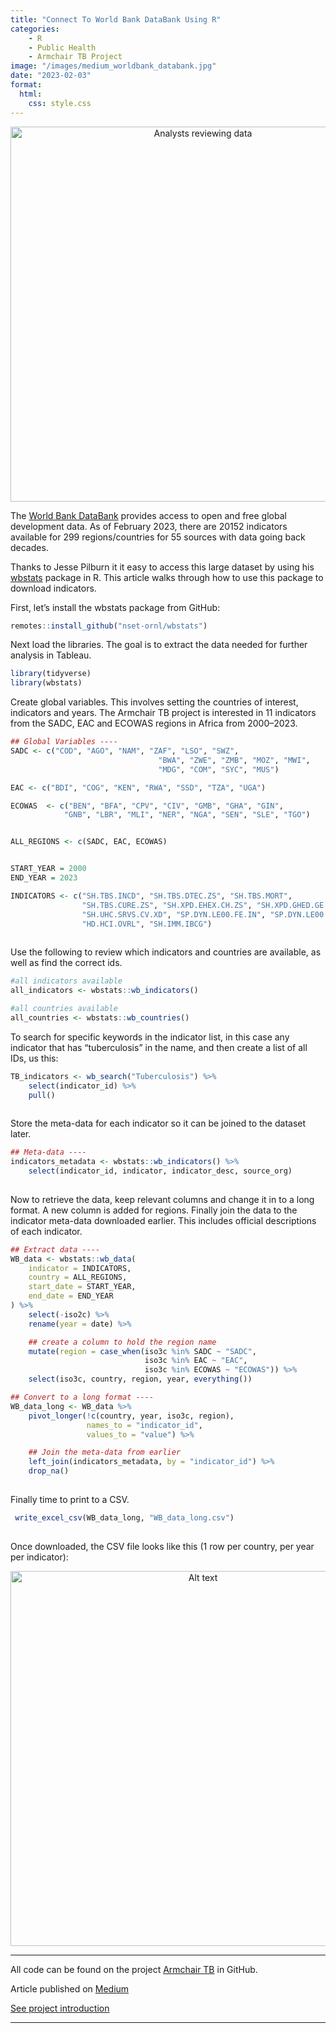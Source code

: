 ```yaml
---
title: "Connect To World Bank DataBank Using R"
categories: 
    - R
    - Public Health
    - Armchair TB Project
image: "/images/medium_worldbank_databank.jpg"
date: "2023-02-03"
format: 
  html:
    css: style.css
---
```


```{=html}
<div style="text-align: center;">
    <img src="/images/medium_worldbank_databank.jpg" alt="Analysts reviewing data" width="600"/>
</div>
```


The [World Bank DataBank](https://databank.worldbank.org/) provides access to open and free global development data. As of February 2023, there are 20152 indicators available for 299 regions/countries for 55 sources with data going back decades.

Thanks to Jesse Pilburn it it easy to access this large dataset by using his [wbstats](https://www.rdocumentation.org/packages/wbstats/versions/1.0.4) package in R. This article walks through how to use this package to download indicators.

First, let’s install the wbstats package from GitHub:

```r         
remotes::install_github("nset-ornl/wbstats")

```

Next load the libraries. The goal is to extract the data needed for further analysis in Tableau.

```r         
library(tidyverse)
library(wbstats)

```

Create global variables. This involves setting the countries of interest, indicators and years. The Armchair TB project is interested in 11 indicators from the SADC, EAC and ECOWAS regions in Africa from 2000–2023.

```r         
## Global Variables ----
SADC <- c("COD", "AGO", "NAM", "ZAF", "LSO", "SWZ", 
                                 "BWA", "ZWE", "ZMB", "MOZ", "MWI", 
                                 "MDG", "COM", "SYC", "MUS")

EAC <- c("BDI", "COG", "KEN", "RWA", "SSD", "TZA", "UGA")

ECOWAS  <- c("BEN", "BFA", "CPV", "CIV", "GMB", "GHA", "GIN", 
            "GNB", "LBR", "MLI", "NER", "NGA", "SEN", "SLE", "TGO")


ALL_REGIONS <- c(SADC, EAC, ECOWAS)


START_YEAR = 2000
END_YEAR = 2023

INDICATORS <- c("SH.TBS.INCD", "SH.TBS.DTEC.ZS", "SH.TBS.MORT",
                "SH.TBS.CURE.ZS", "SH.XPD.EHEX.CH.ZS", "SH.XPD.GHED.GE.ZS",
                "SH.UHC.SRVS.CV.XD", "SP.DYN.LE00.FE.IN", "SP.DYN.LE00.MA.IN",
                "HD.HCI.OVRL", "SH.IMM.IBCG")
                
```

Use the following to review which indicators and countries are available, as well as find the correct ids.

```r        
#all indicators available
all_indicators <- wbstats::wb_indicators()

#all countries available
all_countries <- wbstats::wb_countries()

```

To search for specific keywords in the indicator list, in this case any indicator that has “tuberculosis” in the name, and then create a list of all IDs, us this:

```r         
TB_indicators <- wb_search("Tuberculosis") %>% 
    select(indicator_id) %>% 
    pull()
    
```

Store the meta-data for each indicator so it can be joined to the dataset later.

```r         
## Meta-data ----
indicators_metadata <- wbstats::wb_indicators() %>% 
    select(indicator_id, indicator, indicator_desc, source_org)
    
```

Now to retrieve the data, keep relevant columns and change it in to a long format. A new column is added for regions. Finally join the data to the indicator meta-data downloaded earlier. This includes official descriptions of each indicator.

```r         
## Extract data ----
WB_data <- wbstats::wb_data(
    indicator = INDICATORS,
    country = ALL_REGIONS,
    start_date = START_YEAR,
    end_date = END_YEAR
) %>% 
    select(-iso2c) %>% 
    rename(year = date) %>% 

    ## create a column to hold the region name
    mutate(region = case_when(iso3c %in% SADC ~ "SADC",
                              iso3c %in% EAC ~ "EAC",
                              iso3c %in% ECOWAS ~ "ECOWAS")) %>% 
    select(iso3c, country, region, year, everything()) 

## Convert to a long format ----
WB_data_long <- WB_data %>% 
    pivot_longer(!c(country, year, iso3c, region),
                 names_to = "indicator_id",
                 values_to = "value") %>% 

    ## Join the meta-data from earlier
    left_join(indicators_metadata, by = "indicator_id") %>% 
    drop_na()
    
```

Finally time to print to a CSV.

```r         
 write_excel_csv(WB_data_long, "WB_data_long.csv")
 
```

Once downloaded, the CSV file looks like this (1 row per country, per year per indicator):

```{=html}
<div style="text-align: center;">
    <img src="/images/medium_worldbank_databank_output.png" alt="Alt text" width="600" />
</div>

```


---

All code can be found on the project [Armchair TB](https://github.com/KirstinLyon/Armchair-TB) in GitHub.

Article published on [Medium](https://medium.com/@kirstin.lyon)

[See project introduction](/posts/armchair_tb_intro.html)

---
